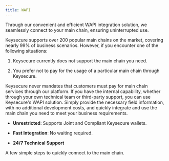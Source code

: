 ```yaml
---
title: WAPI
---
```


Through our convenient and efficient WAPI integration solution, we seamlessly connect to your main chain, ensuring uninterrupted use.

Keysecure supports over 200 popular main chains on the market, covering nearly 99% of business scenarios. However, if you encounter one of the following situations:

1. Keysecure currently does not support the main chain you need.

2. You prefer not to pay for the usage of a particular main chain through Keysecure.

Keysecure never mandates that customers must pay for main chain services through our platform. If you have the internal capability, whether through your own technical team or third-party support, you can use Keysecure's WAPI solution. Simply provide the necessary field information, with no additional development costs, and quickly integrate and use the main chain you need to meet your business requirements.

* **Unrestricted**: Supports Joint and Compliant Keysecure wallets.

* **Fast Integration**: No waiting required.

* **24/7 Technical Support**

<CardGroup cols={2}>
  <Card title="Keysecure WAPI" href="/api-references/bass-apis/prepare">
    A few simple steps to quickly connect to the main chain.
  </Card>
</CardGroup>
